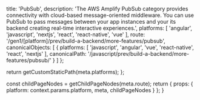 
  title: 'PubSub',
  description: 'The AWS Amplify PubSub category provides connectivity with cloud-based message-oriented middleware. You can use PubSub to pass messages between your app instances and your its backend creating real-time interactive experiences.',
  platforms: [
    'angular',
    'javascript',
    'nextjs',
    'react',
    'react-native',
    'vue'
  ],
  route: '/gen1/[platform]/prev/build-a-backend/more-features/pubsub',
  canonicalObjects: [
    {
      platforms: [
        'javascript',
        'angular',
        'vue',
        'react-native',
        'react',
        'nextjs'
      ],
      canonicalPath: '/javascript/prev/build-a-backend/more-features/pubsub/'
    }
  ]
};

  return getCustomStaticPath(meta.platforms);
};

  const childPageNodes = getChildPageNodes(meta.route);
  return {
    props: {
      platform: context.params.platform,
      meta,
      childPageNodes
    }
  };
}

<Overview childPageNodes={props.childPageNodes} />
